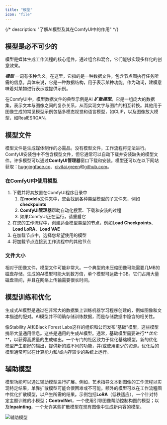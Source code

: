 ```yaml
---
title: "模型"
icon: "file"
---
```



{/*
description: "了解AI模型及其在ComfyUI中的作用"
*/}

## 模型是必不可少的

模型是媒体生成工作流程的核心组件。通过组合和混合，它们能够实现多样化的创意效果。

**_模型_** 一词有多种含义。在这里，它指的是一种数据文件，包含节点图执行任务所需的信息。具体来说，它是一种数据结构，用于表示某种功能。作为动词，建模意味着对某物进行表示或提供示例。

在ComfyUI中，模型数据文件的典型示例是AI **_扩散模型_**。它是一组庞大的数据集，表示文本与图像之间的复杂关系，从而实现文字与图片的相互转换。其他用于图像生成的常见模型示例包括多模态视觉和语言模型，如CLIP，以及图像放大模型，如RealESRGAN。

## 模型文件

模型文件是生成媒体制作的必需品。没有模型文件，工作流程将无法进行。ComfyUI安装包中不包含模型文件，但它通常可以自动下载并安装缺失的模型文件。许多模型可以通过**ComfyUI管理器**窗口下载和安装。模型还可以在以下网站获取：[huggingface.co](https://huggingface.co)、[civitai.green](https://civitai.green)和[github.com](https://github.com)。

### 在ComfyUI中使用模型

1. 下载并将其放置在ComfyUI程序目录中
    1. 在**models**文件夹中，您会找到各种类型模型的子文件夹，例如**checkpoints**
    2. **ComfyUI管理器**帮助自动化搜索、下载和安装的过程
    3. 如果ComfyUI正在运行，请重启它
2. 在您的工作流程中，创建适合模型类型的节点，例如**Load Checkpoints**、**Load LoRA**、**Load VAE**
3. 在加载节点中，选择您希望使用的模型
4. 将加载节点连接到工作流程中的其他节点

<ExternalModels />

### 文件大小

相对于图像文件，模型文件可能非常大。一个典型的未压缩图像可能需要几MB的磁盘存储。生成的AI模型可能大到数万倍，单个模型可达数十GB。它们占用大量磁盘空间，并且在网络上传输需要很长时间。

## 模型训练和优化

生成式AI模型是通过在非常大的数据集上训练机器学习程序创建的，例如图像和文本描述的配对。AI模型并不明确存储训练数据，而是存储数据中隐含的相关性。

像Stability AI和Black Forest Labs这样的组织和公司发布“基础”模型，这些模型携带大量通用信息。这些是通用的生成AI模型。通常，基础模型需要进行**_优化_**，以获得高质量的生成输出。一个专门的社区致力于优化基础模型。新的优化模型产生更好的输出，提供新的或不同的功能，并/或使用更少的资源。优化后的模型通常可以在计算能力和/或内存较少的系统上运行。

## 辅助模型

模型功能可以通过辅助模型进行扩展。例如，艺术指导文本到图像的工作流程以实现特定结果，单靠扩散模型可能会很困难或不可能。额外的模型可以在工作流程图中优化扩散模型，以产生所需的结果。示例包括**LoRA**（低秩适应），一个针对特定主题训练的小模型；**ControlNet**，一个使用引导图像帮助控制构图的模型；以及**Inpainting**，一个允许某些扩散模型在现有图像中生成新内容的模型。

![辅助模型](/images/concepts/core-concepts_auxiliary-model.png)
